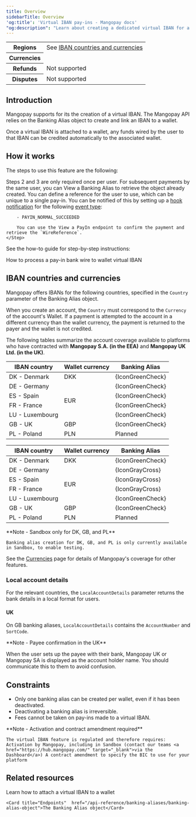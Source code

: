 ```yaml
---
title: Overview
sidebarTitle: Overview
'og:title': 'Virtual IBAN pay-ins - Mangopay docs'
"og:description": "Learn about creating a dedicated virtual IBAN for a wallet, making it easy for users to wire funds to a wallet and for you to reconcile them."
---
```




<table>
    <tbody>
        <tr>
            <th class="header">Regions</th>
            <td class="table-content row-span" rowSpan={2}>
                See <a href="#iban-countries-and-currencies">IBAN countries and currencies</a>
            </td>
            </tr>
        <tr>
            <th class="header">Currencies</th>
            </tr>
        <tr>
            <th class="header">Refunds</th>
            <td class="table-content">
                Not supported
            </td>
            </tr>
        <tr>
            <th class="header">Disputes</th>
            <td class="table-content">
                Not supported
            </td>
            </tr>
    </tbody>
</table>

## Introduction

Mangopay supports for its <Wallet content="wallets" /> the creation of a virtual IBAN. The Mangopay API relies on the Banking Alias object to create and link an IBAN to a wallet.

Once a virtual IBAN is attached to a wallet, any funds wired by the user to that IBAN can be credited automatically to the associated wallet.

## How it works

The steps to use this feature are the following:

<Steps>
    <Step title="The user chooses to pay via bank wire" />
    <Step title="You create a wallet for the user with the Create a Wallet endpoint (required once)" />
    <Step title="You create a virtual IBAN attached to the wallet with the Create an IBAN Banking Alias endpoint (required once)">
        Steps 2 and 3 are only required once per user. For subsequent payments by the same user, you can View a Banking Alias to retrieve the object already created.
    </Step>
    <Step title="In response, the API returns bank details that you must display to the user (`IBAN` and `BIC` or `LocalAccountDetails`)">
        You can define a reference for the user to use, which can be unique to a single pay-in. 
    </Step>
    <Step title="The user sends funds to the banking alias’s bank details (using your defined reference)" />
    <Step title="On receipt of the funds, Mangopay automatically creates an External Instruction Bank Wire PayIn">
        You can be notified of this by setting up a <a href="/webhooks">hook notification</a> for the following <a href="/webhooks/event-types">event type</a>:

        - PAYIN_NORMAL_SUCCEEDED

        You can use the View a PayIn endpoint to confirm the payment and retrieve the `WireReference`.
    </Step>

</Steps>

See the how-to guide for step-by-step instructions: 

<Card title="How to" href="/guides/payment-methods/banking/virtual-iban/how-to">
    How to process a pay-in bank wire to wallet virtual IBAN
</Card>

## IBAN countries and currencies

Mangopay offers IBANs for the following countries, specified in the `Country` parameter of the Banking Alias object. 

When you create an account, the `Country` must correspond to the `Currency` of the account's Wallet. If a payment is attempted to the account in a different currency than the wallet currency, the payment is returned to the payer and the wallet is not credited.

The following tables summarize the account coverage available to platforms who have contracted with **Mangopay S.A. (in the EEA)** and **Mangopay UK Ltd. (in the UK)**.

<Tabs>
  <Tab title="EEA">
  <table>
    <thead>
      <tr>
        <th class="header">IBAN country</th>
        <th class="header">Wallet currency</th>
        <th class="header">Banking Alias</th>
      </tr>
    </thead>
    <tbody>
        <tr>
          <td class="table-content">DK - Denmark</td>
          <td class="table-content">DKK</td>
          <td class="table-content">{IconGreenCheck}</td>
        </tr>
        <tr rowS>
          <td class="table-content">DE - Germany</td>
          <td class="table-content" rowspan="4">EUR</td>
          <td class="table-content">{IconGreenCheck}</td>
        </tr>
        <tr>
          <td class="table-content">ES - Spain</td>
          <td class="table-content">{IconGreenCheck}</td>
        </tr>
        <tr>
          <td class="table-content">FR - France</td>
          <td class="table-content">{IconGreenCheck}</td>
        </tr>
        <tr>
          <td class="table-content">LU - Luxembourg</td>
          <td class="table-content">{IconGreenCheck}</td>
        </tr>
        <tr>
          <td class="table-content">GB - UK</td>
          <td class="table-content">GBP</td>
          <td class="table-content">{IconGreenCheck}</td>
        </tr>
        <tr>
          <td class="table-content">PL - Poland</td>
          <td class="table-content">PLN</td>
          <td class="table-content">Planned</td>
        </tr>
    </tbody>
  </table>
  </Tab>
  <Tab title="UK">
  <table>
    <thead>
      <tr>
        <th class="header">IBAN country</th>
        <th class="header">Wallet currency</th>
        <th class="header">Banking Alias</th>
      </tr>
    </thead>
    <tbody>
        <tr>
          <td class="table-content">DK - Denmark</td>
          <td class="table-content">DKK</td>
          <td class="table-content">{IconGreenCheck}</td>
        </tr>
        <tr rowS>
          <td class="table-content">DE - Germany</td>
          <td class="table-content" rowspan="4">EUR</td>
          <td class="table-content">{IconGrayCross}</td>
        </tr>
        <tr>
          <td class="table-content">ES - Spain</td>
          <td class="table-content">{IconGrayCross}</td>
        </tr>
        <tr>
          <td class="table-content">FR - France</td>
          <td class="table-content">{IconGrayCross}</td>
        </tr>
        <tr>
          <td class="table-content">LU - Luxembourg</td>
          <td class="table-content">{IconGreenCheck}</td>
        </tr>
        <tr>
          <td class="table-content">GB - UK</td>
          <td class="table-content">GBP</td>
          <td class="table-content">{IconGreenCheck}</td>
        </tr>
        <tr>
          <td class="table-content">PL - Poland</td>
          <td class="table-content">PLN</td>
          <td class="table-content">Planned</td>
        </tr>
    </tbody>
  </table>
  </Tab>
</Tabs>

<Note>
    **Note - Sandbox only for DK, GB, and PL** 
    
    Banking alias creation for DK, GB, and PL is only currently available in Sandbox, to enable testing.
</Note>

See the <a href="/guides/currencies">Currencies</a> page for details of Mangopay's coverage for other features.

### Local account details

For the relevant countries, the `LocalAccountDetails` parameter returns the bank details in a local format for users.

#### UK

On GB banking aliases, `LocalAccountDetails` contains the `AccountNumber` and `SortCode`.

<Note>
    **Note - Payee confirmation in the UK** 
    
When the user sets up the payee with their bank, Mangopay UK or Mangopay SA is displayed as the account holder name. You should communicate this to them to avoid confusion.
</Note>

## Constraints

-   Only one banking alias can be created per wallet, even if it has been deactivated.
-   Deactivating a banking alias is irreversible.
-   Fees cannot be taken on pay-ins made to a virtual IBAN.

<Note>
    **Note - Activation and contract amendment required** 
    
    The virtual IBAN feature is regulated and therefore requires: Activation by Mangopay, including in Sandbox (contact our teams <a href="https://hub.mangopay.com/" target="_blank">via the Dashboard</a>) A contract amendment to specify the BIC to use for your platform
</Note>

## Related resources

<CardGroup col={2}> 
    <Card title="How to" href="/guides/payment-methods/banking/virtual-iban/how-to">Learn how to attach a virtual IBAN to a wallet</Card>

    <Card title="Endpoints"  href="/api-reference/banking-aliases/banking-alias-object">The Banking Alias object</Card>
</CardGroup>